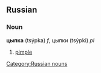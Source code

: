 ==Russian==
[[Category:Russian nouns]]
===Noun===
'''цыпка''' (tsýpka) ''f'', цыпки (tsýpki) ''pl''

# [[pimple]]